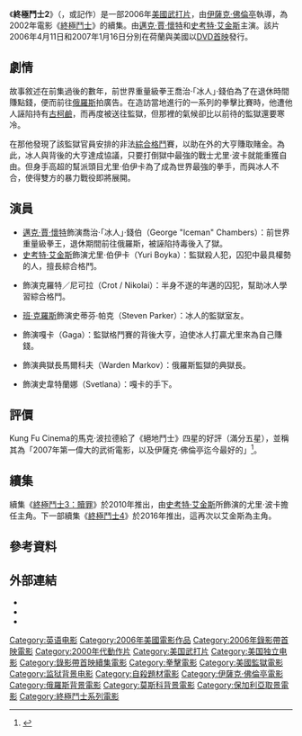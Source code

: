 {{noteTA
|G1=Show
|G2=Movie
}}
{{Infobox film
| name = 终极斗士2
| original_name = {{lang|en|''Undisputed II: Last Man Standing''}}
| image = Undisputed II Last Man Standing Poster.jpg
| caption = 電影海報
| director = [[伊薩克·佛倫亭|伊薩克·佛倫亭]]
| producer = {{le|波阿斯·戴維森|Boaz Davidson}}<br>大衛·瓦洛德<br>丹尼·達米博爾特
| writer =
| screenplay = 詹姆斯·湯森<br>大衛·N·懷特
| story = 波阿斯·戴維森
| starring = [[邁克·賈·懷特|邁克·賈·懷特]]<br>[[史考特·艾金斯|史考特·艾金斯]]
| music = 史蒂芬·愛德華茲
| cinematography = 羅斯·W·克拉克森
| editing = 艾利特·拉茲
| studio = {{le|怒族影業|Nu Image}}
| distributor = 怒族影業
| released = {{Film date|2006|04|11|荷蘭|2007|01|16|美國}}
| runtime = 98分鐘
| country = 美國
| language = 英語
| budget = 800萬美元<ref name="KFCinema"/>
| gross = 1100萬美元
| preceded_by = 《[[終極鬥士|終極鬥士]]》
| followed_by = 《[[終極鬥士3：贖罪|終極鬥士3：贖罪]]》
| cn_name = 终极斗士2
| hk_name = 終極鬥士2
| tw_name = 絕地鬥士
}}
《'''終極鬥士2'''》（{{lang-en|''Undisputed II: Last Man Standing''}}，或記作{{lang|en|''Undisputed 2''}}）是一部2006年[[美國|美國]][[武俠片|武打片]]，由[[伊薩克·佛倫亭|伊薩克·佛倫亭]]執導，為2002年電影《[[終極鬥士|終極鬥士]]》的續集。由[[邁克·賈·懷特|邁克·賈·懷特]]和[[史考特·艾金斯|史考特·艾金斯]]主演。該片2006年4月11日和2007年1月16日分別在荷蘭與美國以[[DVD首映|DVD首映]]發行。

== 劇情 ==
故事敘述在前集過後的數年，前世界重量級拳王喬治·「冰人」·錢伯為了在退休時間賺點錢，便而前往[[俄羅斯|俄羅斯]]拍廣告。在造訪當地進行的一系列的拳擊比賽時，他遭他人誣陷持有[[古柯鹼|古柯鹼]]，而再度被送往監獄，但那裡的氣候卻比以前待的監獄還要寒冷。

在那他發現了該監獄官員安排的非法[[綜合格鬥|綜合格鬥]]賽，以助在外的大亨賺取賭金。為此，冰人與背後的大亨達成協議，只要打倒獄中最強的戰士尤里·波卡就能重獲自由。但身手高超的幫派頭目尤里·伯伊卡為了成為世界最強的拳手，而與冰人不合，使得雙方的暴力戰役即將展開。

== 演員 ==
*[[邁克·賈·懷特|邁克·賈·懷特]]飾演喬治·「冰人」·錢伯（George "Iceman" Chambers）：前世界重量級拳王，退休期間前往俄羅斯，被誣陷持毒後入了獄。
*[[史考特·艾金斯|史考特·艾金斯]]飾演尤里·伯伊卡（Yuri Boyka）：監獄殺人犯，囚犯中最具權勢的人，擅長綜合格鬥。
*{{le|艾力·丹克|Eli Danker}}飾演克羅特／尼可拉（Crot / Nikolai）：半身不遂的年邁的囚犯，幫助冰人學習綜合格鬥。
*[[班·克羅斯|班·克羅斯]]飾演史蒂芬·帕克（Steven Parker）：冰人的監獄室友。
*{{le|馬克·伊凡諾|Mark Ivanir}}飾演嘎卡（Gaga）：監獄格鬥賽的背後大亨，迫使冰人打贏尤里來為自己賺錢。
*{{le|瓦倫丁·加內夫|Valentin Ganev}}飾演典獄長馬爾科夫（Warden Markov）：俄羅斯監獄的典獄長。
*{{le|黛西·朗|Daisy Lang}}飾演史韋特蘭娜（Svetlana）：嘎卡的手下。

== 評價 ==
Kung Fu Cinema的馬克·波拉德給了《絕地鬥士》四星的好評（滿分五星），並稱其為「2007年第一偉大的武術電影，以及伊薩克·佛倫亭迄今最好的」<ref name="KFCinema">{{cite web|url=http://www.kungfucinema.com/reviews/undisputed-2-last-man-standing-2007 |title=Review: ''Undisputed II: Last Man Standing''|last=Pollard|first=Mark|work=Kung Fu Cinema|date=|accessdate=2018-11-22|archive-url=https://web.archive.org/web/20150410061519/http://www.kungfucinema.com/reviews/undisputed-2-last-man-standing-2007|archive-date=2015-10-04|dead-url=yes}}</ref>。

== 續集 ==
續集《[[終極鬥士3：贖罪|終極鬥士3：贖罪]]》於2010年推出，由[[史考特·艾金斯|史考特·艾金斯]]所飾演的尤里·波卡擔任主角。下一部續集《[[終極鬥士4|終極鬥士4]]》於2016年推出，這再次以艾金斯為主角。

== 參考資料 ==
{{Reflist|30em}}

== 外部連結 ==
* {{IMDb title|0443676}}
* {{AllRovi movie|339663}}
* {{Rotten Tomatoes|undisputed_2}}

{{終極鬥士}}
{{Isaac Florentine}}
{{DEFAULTSORT:Undisputed II: Last Man Standing}}
[[Category:英语电影|Category:英语电影]]
[[Category:2006年美國電影作品|Category:2006年美國電影作品]]
[[Category:2006年錄影帶首映電影|Category:2006年錄影帶首映電影]]
[[Category:2000年代動作片|Category:2000年代動作片]]
[[Category:美国武打片|Category:美国武打片]]
[[Category:美国独立电影|Category:美国独立电影]]
[[Category:錄影帶首映續集電影|Category:錄影帶首映續集電影]]
[[Category:拳擊電影|Category:拳擊電影]]
[[Category:美國監獄電影|Category:美國監獄電影]]
[[Category:监狱背景电影|Category:监狱背景电影]]
[[Category:自殺題材電影|Category:自殺題材電影]]
[[Category:伊薩克·佛倫亭電影|Category:伊薩克·佛倫亭電影]]
[[Category:俄羅斯背景電影|Category:俄羅斯背景電影]]
[[Category:莫斯科背景電影|Category:莫斯科背景電影]]
[[Category:保加利亞取景電影|Category:保加利亞取景電影]]
[[Category:終極鬥士系列電影|Category:終極鬥士系列電影]]
